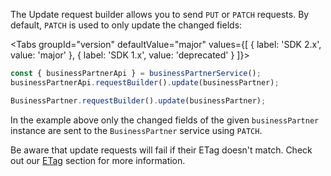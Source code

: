 
The Update request builder allows you to send `PUT` or `PATCH` requests.
By default, `PATCH` is used to only update the changed fields:

<Tabs groupId="version" defaultValue="major" values={[ { label: 'SDK 2.x', value: 'major' }, { label: 'SDK 1.x', value: 'deprecated' } ]}>
<TabItem value="major">

```ts
const { businessPartnerApi } = businessPartnerService();
businessPartnerApi.requestBuilder().update(businessPartner);
```

</TabItem>
<TabItem value="deprecated">

```ts
BusinessPartner.requestBuilder().update(businessPartner);
```

</TabItem>
</Tabs>

In the example above only the changed fields of the given `businessPartner` instance are sent to the `BusinessPartner` service using `PATCH`.

Be aware that update requests will fail if their ETag doesn't match.
Check out our [ETag](#handling-of-etags) section for more information.
